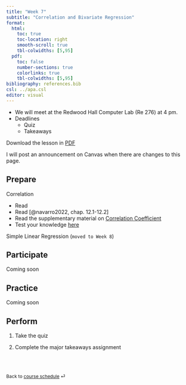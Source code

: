 ```yaml
---
title: "Week 7"
subtitle: "Correlation and Bivariate Regression"
format: 
  html:
    toc: true
    toc-location: right
    smooth-scroll: true
    tbl-colwidths: [5,95]
  pdf:
    toc: false
    number-sections: true
    colorlinks: true
    tbl-colwidths: [5,95]
bibliography: references.bib
csl: ../apa.csl
editor: visual
---
```


::: callout-important
-   We will meet at the Redwood Hall Computer Lab (Re 276) at 4 pm.
-   Deadlines
    -   Quiz
    -   Takeaways

Download the lesson in [PDF](week-7.pdf)
:::

::: callout-note
I will post an announcement on Canvas when there are changes to this page.
:::

## Prepare

Correlation

-   Read
-   Read [@navarro2022, chap. 12.1-12.2]
-   Read the supplementary material on [Correlation Coefficient](https://drfurtado.github.io/kin610/supplemental/stats-tests.html#pearson-correlation-coefficient)
-   Test your knowledge [here](https://drfurtado.shinyapps.io/Practice-Questions/#section-practice-questions---bivariate-correlation)

Simple Linear Regression (`moved to Week 8`)

## Participate

Coming soon

## Practice

Coming soon

## Perform

1.  Take the quiz

2.  Complete the major takeaways assignment

<br><br>

::: {style="font-size: 0.875em;"}
Back to [course schedule](/ "Course schedule") ⏎
:::
